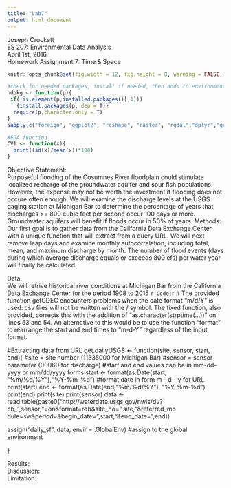 ```yaml
---
title: "Lab7"
output: html_document
---
```


Joseph Crockett  
ES 207: Environmental Data Analysis  
April 1st, 2016  
Homework Assignment 7: Time & Space  


```r
knitr::opts_chunk$set(fig.width = 12, fig.height = 8, warning = FALSE, message = FALSE)

#check for needed packages, install if needed, then adds to environment
ndpkg <- function(p){
 if(!is.element(p,installed.packages()[,1]))
   {install.packages(p, dep = T)}
  require(p,character.only = T)
}
sapply(c("foreign", "ggplot2", "reshape", "raster", "rgdal","dplyr","gridExtra"), ndpkg)

#EDA function
CV1 <- function(x){
  print((sd(x)/mean(x))*100)
}

```


Objective Statement:   
Purposeful flooding of the Cosumnes River floodplain could stimulate localized recharge of the groundwater aquifer and spur fish populations.  However, the expense may not be worth the investment if flooding does not occure often enough. We will examine the discharge levels at the USGS gaging station at Michigan Bar to determine the percentage of years that discharges >= 800 cubic feet per second occur 100 days or more.  Groundwater aquifers will benefit if floods occur in 50% of years. 
Methods:  
Our first goal is to gather data from the California Data Exchange Center with a unique function that will extract from a query URL.  We will next remove leap days and examine monthly autocorrelation,  including total, mean, and maximum discharge by month.  The number of flood events (days during which average discharge equals or exceeds 800 cfs) per water year will finally be calculated

Data:  
We will retrive historical river conditions at Michigan Bar from the California Data Exchange Center for the period 1908 to 2015
```r

Code: 
```r
# The provided function getCDEC encounters problems when the date format "m/d/Y" is used: csv files will not be written with the / symbol.  The fixed function, also provided, corrects this with the addition of "as.character(strptime(...))" on lines 53 and 54.  An alternative to this would be to use the function "format" to rearrange the start and end times to "m-d-Y" regardless of the input format.

#Extracting data from URL
get.dailyUSGS <- function(site, sensor, start, end){
  #site = site number (11335000 for Michigan Bar)
  #sensor = sensor parameter (00060 for discharge)
  #start and end values can be in mm-dd-yyyy or mm/dd/yyyy forms
  start <- format(as.Date(start, "%m/%d/%Y"),"%Y-%m-%d") #format date in form m - d - y for URL
  print(start)
  end <- format(as.Date(end,"%m/%d/%Y"), "%Y-%m-%d")
  print(end)
  print(site)
  print(sensor)
  data <- read.table(paste0("http://waterdata.usgs.gov/nwis/dv?cb_",sensor,"=on&format=rdb&site_no=",site,"&referred_mo dule=sw&period=&begin_date=",start,"&end_date=",end))
  
  assign("daily_sf", data, envir = .GlobalEnv) #assign to the global environment
  
}

Results:  
Discussion:  
Limitation:  